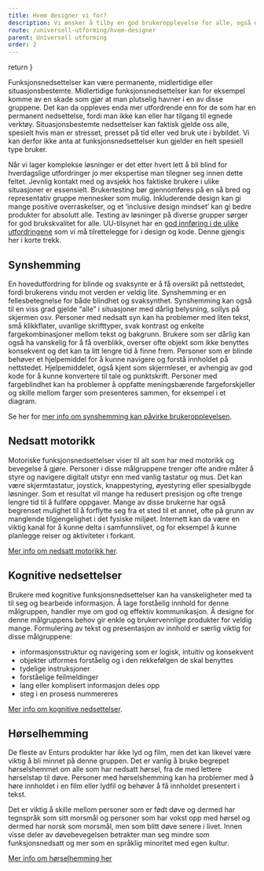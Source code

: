 ```yaml
---
title: Hvem designer vi for?
description: Vi ønsker å tilby en god brukeropplevelse for alle, også de som har en funksjonsnedsettelse.
route: /universell-utforming/hvem-designer
parent: Universell utforming
order: 2
---
```



  return <SEO title={props.pageContext.frontmatter.title} description={props.pageContext.frontmatter.description} pathname={props.pageContext.frontmatter.route} />
}

<PageHeader />

Funksjonsnedsettelser kan være permanente, midlertidige eller situasjonsbestemte. Midlertidige funksjonsnedsettelser kan for eksempel komme av en skade som gjør at man plutselig havner i en av disse gruppene. Det kan da oppleves enda mer utfordrende enn for de som har en permanent nedsettelse, fordi man ikke kan eller har tilgang til egnede verktøy. Situasjonsbestemte nedsettelser kan faktisk gjelde oss alle, spesielt hvis man er stresset, presset på tid eller ved bruk ute i bybildet. Vi kan derfor ikke anta at funksjonsnedsettelser kun gjelder en helt spesiell type bruker.

Når vi lager komplekse løsninger er det etter hvert lett å bli blind for hverdagslige utfordringer jo mer ekspertise man tilegner seg innen dette feltet. Jevnlig kontakt med og avsjekk hos faktiske brukere i ulike situasjoner er essensielt. Brukertesting bør gjennomføres på en så bred og representativ gruppe mennesker som mulig. Inkluderende design kan gi mange positive overraskelser, og et ‘inclusive design mindset’ kan gi bedre produkter for absolutt alle. Testing av løsninger på diverse grupper sørger for god brukskvalitet for alle. UU-tilsynet har en [god innføring i de ulike utfordringene](https://www.uutilsynet.no/veiledning/hvem-er-brukerne/239) som vi må tilrettelegge for i design og kode. Denne gjengis her i korte trekk.

## Synshemming

En hovedutfordring for blinde og svaksynte er å få oversikt på nettstedet, fordi brukerens vindu mot verden er veldig lite. Synshemming er en fellesbetegnelse for både blindhet og svaksynthet. Synshemming kan også til en viss grad gjelde “alle” i situasjoner med dårlig belysning, sollys på skjermen osv.
Personer med nedsatt syn kan ha problemer med liten tekst, små klikkflater, uvanlige skrifttyper, svak kontrast og enkelte fargekombinasjoner mellom tekst og bakgrunn. Brukere som ser dårlig kan også ha vanskelig for å få overblikk, overser ofte objekt som ikke benyttes konsekvent og det kan ta litt lengre tid å finne frem.
Personer som er blinde behøver et hjelpemiddel for å kunne navigere og forstå innholdet på nettstedet. Hjelpemiddelet, også kjent som skjermleser, er avhengig av god kode for å kunne konvertere til tale og punktskrift.
Personer med fargeblindhet kan ha problemer å oppfatte meningsbærende fargeforskjeller og skille mellom farger som presenteres sammen, for eksempel i et diagram.

Se her for [mer info om synshemming kan påvirke brukeropplevelsen](https://www.uutilsynet.no/brukerutfordringer/syn/158).

## Nedsatt motorikk

Motoriske funksjonsnedsettelser viser til alt som har med motorikk og bevegelse å gjøre. Personer i disse målgruppene trenger ofte andre måter å styre og navigere digitalt utstyr enn med vanlig tastatur og mus. Det kan være skjermtastatur, joystick, knappestyring, øyestyring eller spesialbygde løsninger. Som et resultat vil mange ha redusert presisjon og ofte trenge lengre tid til å fullføre oppgaver.
Mange av disse brukerne har også begrenset mulighet til å forflytte seg fra et sted til et annet, ofte på grunn av manglende tilgjengelighet i det fysiske miljøet. Internett kan da være en viktig kanal for å kunne delta i samfunnslivet, og for eksempel å kunne planlegge reiser og aktiviteter i forkant.

[Mer info om nedsatt motorikk her](https://www.uutilsynet.no/brukerutfordringer/motorikk/157).

## Kognitive nedsettelser

Brukere med kognitive funksjonsnedsettelser kan ha vanskeligheter med ta til seg og bearbeide informasjon. Å lage forståelig innhold for denne målgruppen, handler mye om god og effektiv kommunikasjon. Å designe for denne målgruppens behov gir enkle og brukervennlige produkter for veldig mange.
Formulering av tekst og presentasjon av innhold er særlig viktig for disse målgruppene:

- informasjonsstruktur og navigering som er logisk, intuitiv og konsekvent
- objekter utformes forståelig og i den rekkefølgen de skal benyttes
- tydelige instruksjoner
- forståelige feilmeldinger
- lang eller komplisert informasjon deles opp
- steg i en prosess nummereres

[Mer info om kognitive nedsettelser](https://www.uutilsynet.no/brukerutfordringer/kognisjon/160).

## Hørselhemming

De fleste av Enturs produkter har ikke lyd og film, men det kan likevel være viktig å bli minnet på denne gruppen. Det er vanlig å bruke begrepet hørselshemmet om alle som har nedsatt hørsel, fra de med lettere hørselstap til døve. Personer med hørselshemming kan ha problemer med å høre innholdet i en film eller lydfil og behøver å få innholdet presentert i tekst.

Det er viktig å skille mellom personer som er født døve og dermed har tegnspråk som sitt morsmål og personer som har vokst opp med hørsel og dermed har norsk som morsmål, men som blitt døve senere i livet. Innen visse deler av døvebevegelsen betrakter man seg mindre som funksjonsnedsatt og mer som en språklig minoritet med egen kultur.

[Mer info om hørselhemming her](https://www.uutilsynet.no/brukerutfordringer/horsel/159)
